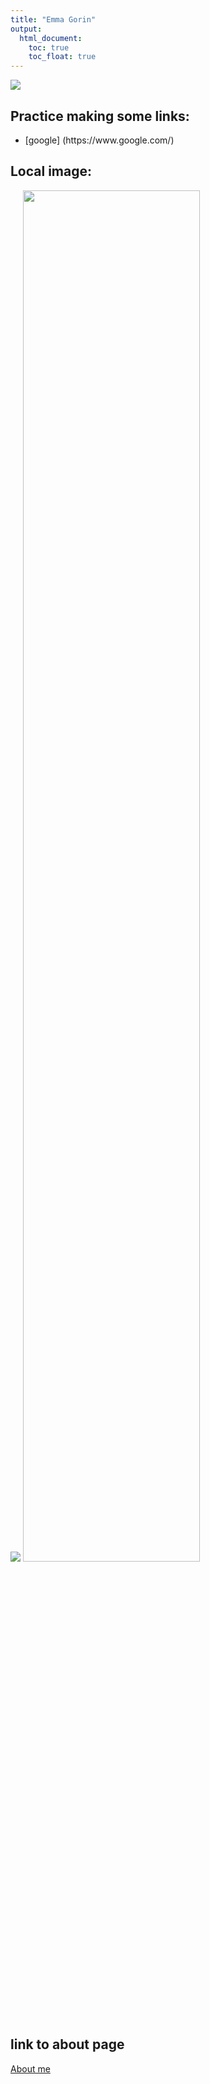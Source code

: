```yaml
---
title: "Emma Gorin"
output: 
  html_document:
    toc: true
    toc_float: true
---
```




![](https://media.giphy.com/media/drXGoW1iudhKw/giphy.gif)

## Practice making some links:

* [google] (https://www.google.com/)

## Local image:
![](images/egorin_headshot_1.jpg)
<img src="images/egorin_headshot_1.jpg" style="width:75%">

## link to about page
[About me](about.html)
